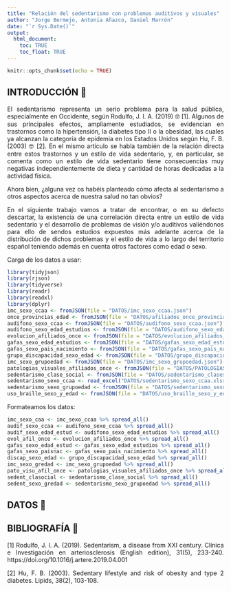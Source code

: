 ```yaml
---
title: "Relación del sedentarismo con problemas auditivos y visuales"
author: "Jorge Bermejo, Antonia Añazco, Daniel Marrón"
date: "`r Sys.Date()`"
output: 
  html_document:
    toc: TRUE
    toc_float: TRUE
---
```


```r
knitr::opts_chunk$set(echo = TRUE)
```
<div style="text-align: justify">
## INTRODUCCIÓN 📖

El sedentarismo representa un serio problema para la salud pública, especialmente en Occidente, según Rodulfo, J. I. A. (2019) 🤓 [1]. Algunos de sus principales efectos, ampliamente estudiados, se evidencian en trastornos como la hipertensión, la diabetes tipo II o la obesidad, las cuales ya alcanzan la categoría de epidemia en los Estados Unidos según Hu, F. B. (2003) 🤓 [2]. En el mismo artículo se habla también de la relación directa entre estos trastornos y un estilo de vida sedentario, y, en particular, se comenta como un estilo de vida sedentario tiene consecuencias muy negativas independientemente de dieta y cantidad de horas dedicadas a la actividad física.

Ahora bien, ¿alguna vez os habéis planteado cómo afecta al sedentarismo a otros aspectos acerca de nuestra salud no tan obvios?

En el siguiente trabajo vamos a tratar de encontrar, o en su defecto descartar, la existencia de una correlación directa entre un estilo de vida sedentario y el desarrollo de problemas de visión y/o auditivos valiéndonos para ello de sendos estudios expuestos más adelante acerca de la distribución de dichos problemas y el estilo de vida a lo largo del territorio español teniendo además en cuenta otros factores como edad o sexo. 


Carga de los datos a usar:

```r
library(tidyjson)
library(rjson)
library(tidyverse)
library(readr)
library(readxl)
library(dplyr)
imc_sexo_ccaa <- fromJSON(file = "DATOS/imc_sexo_ccaa.json")
once_provincias_edad <- fromJSON(file = "DATOS/afiliados_once_provincias_edad.json")
audifono_sexo_ccaa <- fromJSON(file = "DATOS/audifono_sexo_ccaa.json")
audifono_sexo_edad_estudios <- fromJSON(file = "DATOS/audifono_sexo_edad_estudios.json")
evolucion_afiliados_once <- fromJSON(file = "DATOS/evolucion_afiliados_once.json.json")
gafas_sexo_edad_estudios <- fromJSON(file = "DATOS/gafas_sexo_edad_estudios.json")
gafas_sexo_pais_nacimiento <- fromJSON(file = "DATOS/gafas_sexo_pais_nacimiento.json")
grupo_discapacidad_sexo_edad <- fromJSON(file = "DATOS/grupo_discapacidad_sexo_edad.json")
imc_sexo_grupoedad <- fromJSON(file = "DATOS/imc_sexo_grupoedad.json")
patologias_visuales_afiliados_once <- fromJSON(file = "DATOS/PATOLOGIAS_VISUALES_AFILIADOS_ONCE.json")
sedentarismo_clase_social <- fromJSON(file = "DATOS/sedentarismo_clasesocial.json")
sedentarismo_sexo_ccaa <- read_excel("DATOS/sedentarismo_sexo_ccaa.xlsx")
sedentarismo_sexo_grupoedad <- fromJSON(file = "DATOS/sedentarismo_sexo_grupo_edad.json")
uso_braille_sexo_y_edad <- fromJSON(file = "DATOS/uso_braille_sexo_y_edad.json")
```

Formateamos los datos:

```r
imc_sexo_caa <- imc_sexo_ccaa %>% spread_all()
audif_sexo_ccaa <- audifono_sexo_ccaa %>% spread_all()
audif_sexo_edad_estud <- audifono_sexo_edad_estudios %>% spread_all()
evol_afil_once <- evolucion_afiliados_once %>% spread_all()
gafas_sexo_edad_estud <- gafas_sexo_edad_estudios %>% spread_all()
gafas_sexo_paisnac <- gafas_sexo_pais_nacimiento %>% spread_all()
discap_sexo_edad <- grupo_discapacidad_sexo_edad %>% spread_all()
imc_sexo_gredad <- imc_sexo_grupoedad %>% spread_all()
pato_visu_afil_once <- patologias_visuales_afiliados_once %>% spread_all()
sedent_clasocial <- sedentarismo_clase_social %>% spread_all()
sedent_sexo_gredad <- sedentarismo_sexo_grupoedad %>% spread_all()
```

## DATOS 📖


## BIBLIOGRAFÍA 📖

[1] Rodulfo, J. I. A. (2019). Sedentarism, a disease from XXI century. Clínica e Investigación en arteriosclerosis (English edition), 31(5), 233-240. https://doi.org/10.1016/j.artere.2019.04.001 

 
[2]  Hu, F. B. (2003). Sedentary lifestyle and risk of obesity and type 2 diabetes. Lipids, 38(2), 103-108. 
<div/>